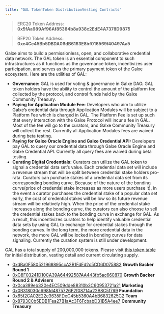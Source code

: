 ```yaml
---
title: "GAL TokenToken DistributionVesting Contracts"
---
```


> ERC20 Token Address: **0x5fAa989Af96Af85384b8a938c2EdE4A7378D9875**

> BEP20 Token Address: **0xe4Cc45Bb5DBDA06dB6183E8bf016569f40497Aa5**

Galxe aims to build a permissionless, open, and collaborative credential data network. The GAL token is an essential component to such infrastructures as it functions as the governance token, incentivizes user participation, and serves as the primary payment token of the Galxe ecosystem. Here are the utilities of GAL:

* **Governance:** GAL is used for voting & governance in Galxe DAO. GAL token holders have the ability to control the amount of the platform fee collected by the protocol, and control funds held by the Galxe Community Treasury.
* **Paying for Application Module Fee:** Developers who aim to utilize Galxe’s credential data through Application Modules will be subject to a Platform Fee which is charged in GAL. The Platform Fee is set up such that every interaction with the Galxe Protocol will incur a fee in GAL. Most of the fee will go to the curators, and Galxe Community Treasury will collect the rest. Currently all Application Modules fees are waived during beta testing.
* **Paying for Galxe Oracle Engine and Galxe Credential API:** Developers pay GAL to query our credential data through Galxe Oracle Engine and Galxe Credential API. Currently all query fees are waived during beta testing.
* **Curating Digital Credentials:** Curators can utilize the GAL token to signal a credential data set’s value. Each credential data set will include a revenue stream that will be split between credential stake holders pro-rata. Curators can purchase stakes of a credential data set from its corresponding bonding curve. Because of the nature of the bonding curve(price of credential stake increases as more users purchase it), in the event a curator purchases the credential stake of a popular data set early, the cost of credential stakes will be low so its future revenue stream will be relatively high. When the price of the credential stake increases along the bonding curve, the curators can also choose to sell the credential stakes back to the bonding curve in exchange for GAL. As a result, this incentivizes curators to help identify valuable credential data sets by using GAL to exchange for credential stakes through the bonding curves. In the long term, the more credential data in the network, the more GAL will be locked in bonding curves for data signaling. Currently the curation system is still under development.

GAL has a total supply of 200,000,000 tokens. Please visit [this token table](https://gal.org/token-table) for initial distribution, vesting detail and current circulating supply.

* [0xdBa0F580521968895ccA2B1FdEd2c5CD6D075882](https://etherscan.io/address/0xdba0f580521968895cca2b1fded2c5cd6d075882) **Growth Backer Round 1**
* [0xC8F03241D10CA39A64492587AA443fb5ac660870](https://etherscan.io/address/0xC8F03241D10CA39A64492587AA443fb5ac660870) **Growth Backer Round 2 & Advisers**[](https://etherscan.io/address/0x0ca389eb320e4ec509dde88310b3c60953721a21)
* [0x0ca389eb320e4EC509dde88310b3C60953721a21](https://etherscan.io/address/0x0ca389eb320e4ec509dde88310b3c60953721a21) **Marketing**[](https://etherscan.io/address/0x0b318030c698fd4875726f2f08714a22b8c5f769)
* [0x0B318030c698fd4875726F2f08714a22B8C5f769](https://etherscan.io/address/0x0b318030c698fd4875726f2f08714a22b8c5f769) **Foundation**[](https://etherscan.io/address/0x65f2CA02E22e3635FDeC45b5360A4bB6832625C2)
* [0x65f2CA02E22e3635FDeC45b5360A4bB6832625C2](https://etherscan.io/address/0x65f2CA02E22e3635FDeC45b5360A4bB6832625C2) **Team**[](https://etherscan.io/address/0x8793c0b5edb1fea27b1aac3f6fcbabd31b5a4ee7)
* [0x8793C0b5EDB1Fea27B1aAc3F6FcbabD31B5A4ee7](https://etherscan.io/address/0x8793c0b5edb1fea27b1aac3f6fcbabd31b5a4ee7) **Community Treasury**